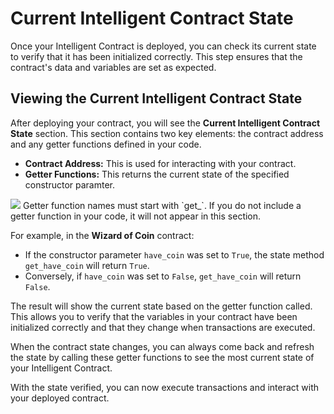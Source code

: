 # Current Intelligent Contract State

Once your Intelligent Contract is deployed, you can check its current state to verify that it has been initialized correctly. This step ensures that the contract's data and variables are set as expected.

## Viewing the Current Intelligent Contract State

After deploying your contract, you will see the **Current Intelligent Contract State** section. This section contains two key elements: the contract address and any getter functions defined in your code.

- **Contract Address:** This is used for interacting with your contract.
- **Getter Functions:** This returns the current state of the specified constructor paramter.


<Image src="/contract-IC.png" width={800} height={800} />


<Callout emoji="ℹ️">
  Getter function names must start with `get_`. If you do not include a getter function in your code, it will not appear in this section.
</Callout>

For example, in the **Wizard of Coin** contract:
- If the constructor parameter `have_coin` was set to `True`, the state method `get_have_coin` will return `True`.
- Conversely, if `have_coin` was set to `False`, `get_have_coin` will return `False`.

The result will show the current state based on the getter function called. This allows you to verify that the variables in your contract have been initialized correctly and that they change when transactions are executed.

<Callout>
  When the contract state changes, you can always come back and refresh the state by calling these getter functions to see the most current state of your Intelligent Contract.
</Callout>

With the state verified, you can now execute transactions and interact with your deployed contract.
